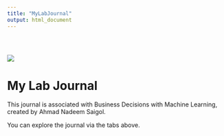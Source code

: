 ```yaml
---
title: "MyLabJournal"
output: html_document
---
```


<div style="padding-top: 30px;"></div>

![](images/logo.png)

# **My Lab Journal**

This journal is associated with Business Decisions with Machine Learning, created by Ahmad Nadeem Saigol.

You can explore the journal via the tabs above.
